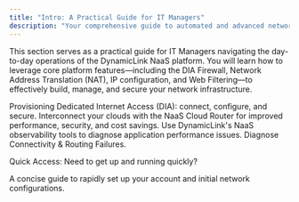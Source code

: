 ```yaml
---
title: "Intro: A Practical Guide for IT Managers"
description: "Your comprehensive guide to automated and advanced network, security, and management."
---
```


This section serves as a practical guide for IT Managers navigating the day-to-day operations of the DynamicLink NaaS platform. You will learn how to leverage core platform features—including the DIA Firewall, Network Address Translation (NAT), IP configuration, and Web Filtering—to effectively build, manage, and secure your network infrastructure.

<CardGroup cols={2}>
  <Card title="Setting Up Internet Access on Your Port/Location" icon="globe" href="/usecases/internet">
    Provisioning Dedicated Internet Access (DIA): connect, configure, and secure.
  </Card>
  <Card title="Adding to the NaaS Cloud Router Multi-Cloud Connectivity and Security" icon="cloud" href="/usecases/ClourRouterMCN">
    Interconnect your clouds with the NaaS Cloud Router for improved performance, security, and cost savings.
  </Card>
  <Card title="Troubleshooting Poor Application Performance" icon="info" href="/usecases/troubleshot">
    Use DynamicLink's NaaS observability tools to diagnose application performance issues.
  </Card>
  <Card title="Troubleshooting Connectivity & Routing Failures" icon="info" href="/usecases/troubleshooting-connectivity-failures">
    Diagnose Connectivity & Routing Failures.
  </Card>
</CardGroup>

Quick Access: Need to get up and running quickly?

<CardGroup cols={1}>
  <Card title="Quick Start Guide" icon="rocket" href="/docs/quickstart">
    A concise guide to rapidly set up your account and initial network configurations.
  </Card>
</CardGroup>
